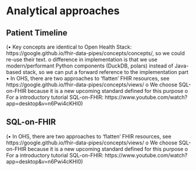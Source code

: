 # Analytical approaches

<!-- TODO: add contents from the page with resources to vp tool here  -->

## Patient Timeline 

(•	Key concepts are identical to Open Health Stack: https://google.github.io/fhir-data-pipes/concepts/concepts/, so we could re-use their text.
o	difference in implementation is that we use modern/performant Python components (DuckDB, polars) instead of Java-based stack, so we can put a forward reference to the implementation part
•	In OHS, there are two approaches to 'flatten' FHIR resources, see https://google.github.io/fhir-data-pipes/concepts/views/
o	We choose SQL-on-FHIR because it is a new upcoming standard defined for this purpose
o	For a introductory tutorial SQL-on-FHIR: https://www.youtube.com/watch?app=desktop&v=n6Pwi4cKHI0) 


## SQL-on-FHIR

(•	In OHS, there are two approaches to 'flatten' FHIR resources, see https://google.github.io/fhir-data-pipes/concepts/views/
o	We choose SQL-on-FHIR because it is a new upcoming standard defined for this purpose
o	For a introductory tutorial SQL-on-FHIR: https://www.youtube.com/watch?app=desktop&v=n6Pwi4cKHI0)